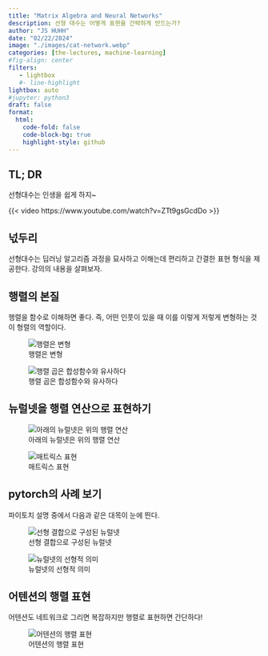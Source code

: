 ```yaml
---
title: "Matrix Algebra and Neural Networks" 
description: 선형 대수는 어떻게 표현을 간략하게 만드는가?
author: "JS HUHH"
date: "02/22/2024"
image: "./images/cat-network.webp"
categories: [the-lectures, machine-learning]
#fig-align: center
filters:
   - lightbox
   #- line-highlight
lightbox: auto
#jupyter: python3
draft: false
format:
  html:
    code-fold: false
    code-block-bg: true
    highlight-style: github
---
```


## TL; DR

선형대수는 인생을 쉽게 하지~ 

{{< video https://www.youtube.com/watch?v=ZTt9gsGcdDo >}}

## 넋두리 

선형대수는 딥러닝 알고리즘 과정을 묘사하고 이해는데 편리하고 간결한 표현 형식을 제공한다. 강의의 내용을 살펴보자. 

## 행렬의 본질 

행렬을 함수로 이해하면 좋다. 즉, 어떤 인풋이 있을 때 이를 이렇게 저렇게 변형하는 것이 형렬의 역할이다. 

:::{layout=[[4,-1,4]] layout-valign="bottom"}

![행렬은 변형](./images/matrix/matrix-1.png)

![행렬 곱은 합성함수와 유사하다](./images/matrix/matrix-2.png)
:::

## 뉴럴넷을 행렬 연산으로 표현하기

:::{layout=[[4,-1,4]] layout-valign="bottom"}

![아래의 뉴럴넷은 위의 행렬 연산](./images/matrix/matrix-3.png)

![매트릭스 표현](./images/matrix/matrix-4.png)

:::

## pytorch의 사례 보기 

파이토치 설명 중에서 다음과 같은 대목이 눈에 띈다. 


:::{layout=[[4,-1,4]] layout-valign="bottom"}

![선형 결합으로 구성된 뉴럴넷](./images/matrix/matrix-5.png)

![뉴럴넷의 선형적 의미](./images/matrix/matrix-6.png)

:::


## 어텐션의 행렬 표현 

어텐션도 네트워크로 그리면 복잡하지만 행렬로 표현하면 간단하다! 


:::{}

![어텐션의 행렬 표현](./images/matrix/matrix-7.png)

:::